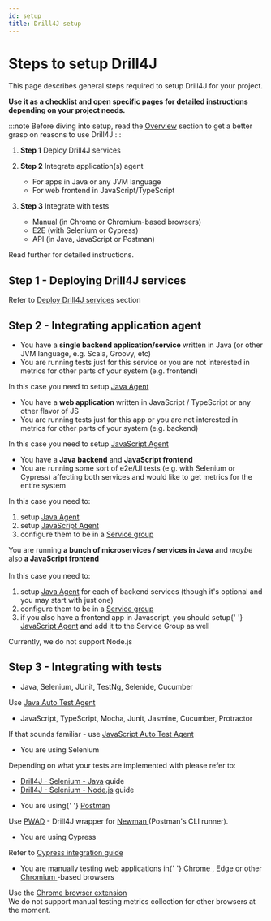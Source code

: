 ```yaml
---
id: setup
title: Drill4J setup
---
```



# Steps to setup Drill4J

This page describes general steps required to setup Drill4J for your project.<br/>

**Use it as a checklist and open specific pages for detailed instructions depending on your project needs.**<br/>

:::note
Before diving into setup, read the [Overview](/docs/overview/why-drill4j) section to get a better grasp on reasons to use Drill4J
:::

1. **Step 1** Deploy Drill4J services

2. **Step 2** Integrate application(s) agent

   - For apps in Java or any JVM language
   - For web frontend in JavaScript/TypeScript

3. **Step 3** Integrate with tests

   - Manual (in Chrome or Chromium-based browsers)
   - E2E (with Selenium or Cypress)
   - API (in Java, JavaScript or Postman)

Read further for detailed instructions.

## Step 1 - Deploying Drill4J services

Refer to <a target="_blank" href="/docs/installation/deploy-drill4j-services">Deploy Drill4J services</a> section

## Step 2 - Integrating application agent

<div style={{ 'border-bottom': '2px solid lightgrey' }}>
  <Tabs
    defaultValue="single-java"
    values={[
      { label: 'Java', value: 'single-java' },
      { label: 'JavaScript', value: 'single-javascript' },
      { label: 'Java + JS', value: 'java-js' },
      { label: 'Microservices', value: 'microservices' },
      { label: 'Node.js', value: 'node-js' },
    ]}
  >
    <TabItem value="single-java">
      <ul>
        <li>
          You have a <b>single backend application/service</b> written in Java (or other JVM language, e.g. Scala, Groovy, etc)
        </li>
        <li>
          You are running tests just for this service or you are not interested in metrics for other parts of your system (e.g. frontend)
        </li>
      </ul>
      In this case you need to setup <a href="/docs/installation/setup-java-agent">Java Agent</a>
    </TabItem>
    <TabItem value="single-javascript">
      <ul>
        <li>
          You have a <b>web application </b> written in JavaScript / TypeScript or any other flavor of JS
        </li>
        <li>You are running tests just for this app or you are not interested in metrics for other parts of your system (e.g. backend)</li>
      </ul>
      In this case you need to setup <a href="/docs/installation/setup-javascript-agent">JavaScript Agent</a>
    </TabItem>
    <TabItem value="java-js">
      <ul>
        <li>
          You have a <b>Java backend</b> and <b>JavaScript frontend</b>
        </li>
        <li>
          You are running some sort of e2e/UI tests (e.g. with Selenium or Cypress) affecting both services and would like to get metrics
          for the entire system
        </li>
      </ul>
      In this case you need to:
      <ol>
        <li>
          setup <a href="/docs/installation/setup-java-agent">Java Agent</a>
        </li>
        <li>
          setup <a href="/docs/installation/setup-javascript-agent">JavaScript Agent</a>
        </li>
        <li>
          configure them to be in a <a href="/docs/installation/setup-service-group">Service group</a>
        </li>
      </ol>
    </TabItem>
    <TabItem value="microservices">
      You are running <b>a bunch of microservices / services in Java</b> and <i>maybe</i> also <b>a JavaScript frontend</b>
      <br />
      <br />
      In this case you need to:
      <ol>
        <li>
          setup <a href="/docs/installation/setup-java-agent">Java Agent</a> for each of backend services (though it's optional and you may
          start with just one)
        </li>
        <li>
          configure them to be in a <a href="/docs/installation/setup-service-group">Service group</a>
        </li>
        <li>
          if you also have a frontend app in Javascript, you should setup{' '}
          <a href="/docs/installation/setup-javascript-agent">JavaScript Agent</a> and add it to the Service Group as well
        </li>
      </ol>
    </TabItem>
    <TabItem value="node-js">Currently, we do not support Node.js</TabItem>
  </Tabs>
</div>

## Step 3 - Integrating with tests

<div style={{ 'border-bottom': '2px solid lightgrey' }}>
  <Tabs
    defaultValue="java"
    values={[
      { label: 'Java', value: 'java' },
      { label: 'JavaScript', value: 'javascript' },
      { label: 'Selenium', value: 'selenium' },
      { label: 'Cypress', value: 'cypress' },
      { label: 'Postman', value: 'postman' },
      { label: 'Manual', value: 'manual' },
    ]}
  >
    <TabItem value="java">
      <ul>
        <li>Java, Selenium, JUnit, TestNg, Selenide, Cucumber</li>
      </ul>
      Use <a href="/docs/installation/setup-java-autotest-agent">Java Auto Test Agent</a>
    </TabItem>
    <TabItem value="javascript">
      <ul>
        <li>JavaScript, TypeScript, Mocha, Junit, Jasmine, Cucumber, Protractor</li>
      </ul>
      If that sounds familiar - use <a href="/docs/installation/setup-js-auto-test-agent">JavaScript Auto Test Agent</a>
    </TabItem>
    <TabItem value="selenium">
      <ul>
        <li>You are using Selenium</li>
      </ul>
      Depending on what your tests are implemented with please refer to:
      <ul>
        <li>
          <a href="/docs/installation/setup-selenium-java">Drill4J - Selenium - Java</a> guide
        </li>
        <li>
          <a href="/docs/installation/setup-selenium-node-js">Drill4J - Selenium - Node.js</a> guide
        </li>
      </ul>
    </TabItem>
    <TabItem value="postman">
      <ul>
        <li>
          You are using{' '}
          <a target="_blank" rel="noopener noreferrer" href="https://www.postman.com/">
            Postman
          </a>
        </li>
      </ul>
      Use <a href="/docs/installation/setup-postman">PWAD</a> - Drill4J wrapper for <a
        target="_blank"
        rel="noopener noreferrer"
        href="https://learning.postman.com/docs/running-collections/using-newman-cli/command-line-integration-with-newman"
      >
        Newman
      </a> (Postman's CLI runner).
    </TabItem>
    <TabItem value="cypress">
      <ul>
        <li>You are using Cypress</li>
      </ul>
      Refer to <a href="/docs/installation/setup-cypress">Cypress integration guide</a>
    </TabItem>
    <TabItem value="manual">
      <ul>
        <li>
          You are manually testing web applications in{' '}
          <a target="_blank" rel="noopener noreferrer" href="https://www.google.com/chrome/">
            Chrome
          </a>
          , <a target="_blank" rel="noopener noreferrer" href="https://www.microsoft.com/edge">
            Edge
          </a> or other <a target="_blank" rel="noopener noreferrer" href="https://www.chromium.org/Home/">
            Chromium
          </a>
          -based browsers
        </li>
      </ul>
      Use the <a href="/docs/installation/setup-browser-extension">Chrome browser extension</a>
      <br />
      We do not support manual testing metrics collection for other browsers at the moment.
    </TabItem>
  </Tabs>
</div>
